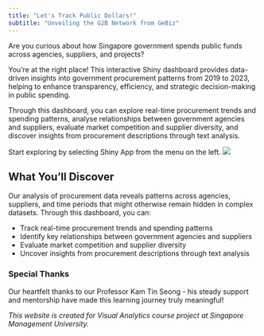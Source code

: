 ```yaml
---
title: "Let's Track Public Dollars!"
subtitle: "Unveiling the G2B Network from GeBiz"
---
```


Are you curious about how Singapore government spends public funds across agencies, suppliers, and projects?

You're at the right place! This interactive Shiny dashboard provides data-driven insights into government procurement patterns from 2019 to 2023, helping to enhance transparency, efficiency, and strategic decision-making in public spending.

Through this dashboard, you can explore real-time procurement trends and spending patterns, analyse relationships between government agencies and suppliers, evaluate market competition and supplier diversity, and discover insights from procurement descriptions through text analysis.

Start exploring by selecting Shiny App from the menu on the left. ![](images/sg_bg.png){fig-align="center"}

## What You'll Discover

Our analysis of procurement data reveals patterns across agencies, suppliers, and time periods that might otherwise remain hidden in complex datasets. Through this dashboard, you can:

-   Track real-time procurement trends and spending patterns
-   Identify key relationships between government agencies and suppliers
-   Evaluate market competition and supplier diversity
-   Uncover insights from procurement descriptions through text analysis

### Special Thanks

Our heartfelt thanks to our Professor Kam Tin Seong - his steady support and mentorship have made this learning journey truly meaningful!

*This website is created for Visual Analytics course project at Singapore Management University.*
